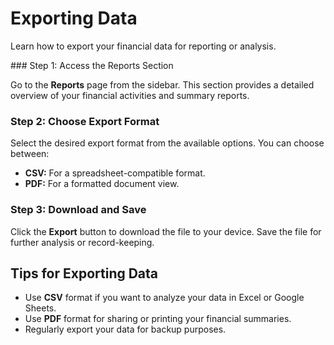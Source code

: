
# Exporting Data

Learn how to export your financial data for reporting or analysis.

<Steps>
  ### Step 1: Access the Reports Section

Go to the **Reports** page from the sidebar. This section provides a detailed overview of your financial activities and summary reports.

### Step 2: Choose Export Format

Select the desired export format from the available options. You can choose between:

- **CSV:** For a spreadsheet-compatible format.
- **PDF:** For a formatted document view.

### Step 3: Download and Save

Click the **Export** button to download the file to your device. Save the file for further analysis or record-keeping.

</Steps>

## Tips for Exporting Data

- Use **CSV** format if you want to analyze your data in Excel or Google Sheets.
- Use **PDF** format for sharing or printing your financial summaries.
- Regularly export your data for backup purposes.
